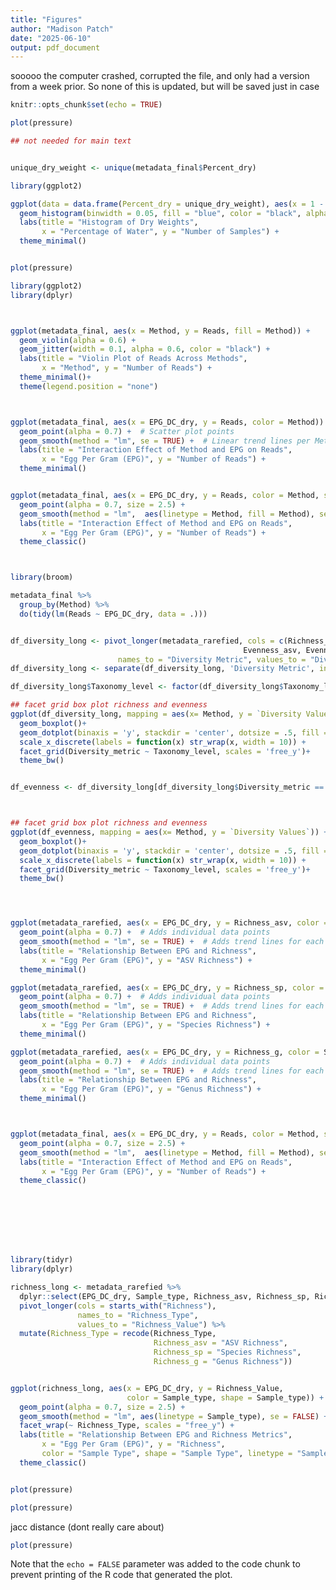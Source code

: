 ```yaml
---
title: "Figures"
author: "Madison Patch"
date: "2025-06-10"
output: pdf_document
---
```





sooooo the computer crashed, corrupted the file, and only had a version from a week prior. So none of this is updated, but will be saved just in case

```r
knitr::opts_chunk$set(echo = TRUE)
```

```r
plot(pressure)
```


```r

## not needed for main text


unique_dry_weight <- unique(metadata_final$Percent_dry)

library(ggplot2)

ggplot(data = data.frame(Percent_dry = unique_dry_weight), aes(x = 1 - Percent_dry)) +
  geom_histogram(binwidth = 0.05, fill = "blue", color = "black", alpha = 0.7) +
  labs(title = "Histogram of Dry Weights",
       x = "Percentage of Water", y = "Number of Samples") +
  theme_minimal()



```


```r
plot(pressure)
```



```r
library(ggplot2)
library(dplyr)



ggplot(metadata_final, aes(x = Method, y = Reads, fill = Method)) +
  geom_violin(alpha = 0.6) +
  geom_jitter(width = 0.1, alpha = 0.6, color = "black") +
  labs(title = "Violin Plot of Reads Across Methods",
       x = "Method", y = "Number of Reads") +
  theme_minimal()+
  theme(legend.position = "none")



ggplot(metadata_final, aes(x = EPG_DC_dry, y = Reads, color = Method)) +
  geom_point(alpha = 0.7) +  # Scatter plot points
  geom_smooth(method = "lm", se = TRUE) +  # Linear trend lines per Method
  labs(title = "Interaction Effect of Method and EPG on Reads",
       x = "Egg Per Gram (EPG)", y = "Number of Reads") +
  theme_minimal()


ggplot(metadata_final, aes(x = EPG_DC_dry, y = Reads, color = Method, shape = Method)) +
  geom_point(alpha = 0.7, size = 2.5) +
  geom_smooth(method = "lm",  aes(linetype = Method, fill = Method), se = F, alpha = 0.15) +
  labs(title = "Interaction Effect of Method and EPG on Reads",
       x = "Egg Per Gram (EPG)", y = "Number of Reads") +
  theme_classic()



library(broom)

metadata_final %>%
  group_by(Method) %>%
  do(tidy(lm(Reads ~ EPG_DC_dry, data = .)))



```


```r

df_diversity_long <- pivot_longer(metadata_rarefied, cols = c(Richness_asv, Richness_sp, Richness_g,
                                                    Evenness_asv, Evenness_sp, Evenness_g),
                        names_to = "Diversity Metric", values_to = "Diversity Values")
df_diversity_long <- separate(df_diversity_long, 'Diversity Metric', into = c("Diversity_metric", "Taxonomy_level"), sep = '_')

df_diversity_long$Taxonomy_level <- factor(df_diversity_long$Taxonomy_level, levels = c('asv', 'sp', 'g'), labels = c('ASVs', 'Species', 'Genera'))

## facet grid box plot richness and evenness
ggplot(df_diversity_long, mapping = aes(x= Method, y = `Diversity Values`)) +
  geom_boxplot()+
  geom_dotplot(binaxis = 'y', stackdir = 'center', dotsize = .5, fill = 'red')+
  scale_x_discrete(labels = function(x) str_wrap(x, width = 10)) +
  facet_grid(Diversity_metric ~ Taxonomy_level, scales = 'free_y')+
  theme_bw()


df_evenness <- df_diversity_long[df_diversity_long$Diversity_metric == "Evenness", ]



## facet grid box plot richness and evenness
ggplot(df_evenness, mapping = aes(x= Method, y = `Diversity Values`)) +
  geom_boxplot()+
  geom_dotplot(binaxis = 'y', stackdir = 'center', dotsize = .5, fill = 'red')+
  scale_x_discrete(labels = function(x) str_wrap(x, width = 10)) +
  facet_grid(Diversity_metric ~ Taxonomy_level, scales = 'free_y')+
  theme_bw()




ggplot(metadata_rarefied, aes(x = EPG_DC_dry, y = Richness_asv, color = Sample_type)) +
  geom_point(alpha = 0.7) +  # Adds individual data points
  geom_smooth(method = "lm", se = TRUE) +  # Adds trend lines for each Method
  labs(title = "Relationship Between EPG and Richness",
       x = "Egg Per Gram (EPG)", y = "ASV Richness") +
  theme_minimal()

ggplot(metadata_rarefied, aes(x = EPG_DC_dry, y = Richness_sp, color = Sample_type)) +
  geom_point(alpha = 0.7) +  # Adds individual data points
  geom_smooth(method = "lm", se = TRUE) +  # Adds trend lines for each Method
  labs(title = "Relationship Between EPG and Richness",
       x = "Egg Per Gram (EPG)", y = "Species Richness") +
  theme_minimal()

ggplot(metadata_rarefied, aes(x = EPG_DC_dry, y = Richness_g, color = Sample_type)) +
  geom_point(alpha = 0.7) +  # Adds individual data points
  geom_smooth(method = "lm", se = TRUE) +  # Adds trend lines for each Method
  labs(title = "Relationship Between EPG and Richness",
       x = "Egg Per Gram (EPG)", y = "Genus Richness") +
  theme_minimal()



ggplot(metadata_final, aes(x = EPG_DC_dry, y = Reads, color = Method, shape = Method)) +
  geom_point(alpha = 0.7, size = 2.5) +
  geom_smooth(method = "lm",  aes(linetype = Method, fill = Method), se = F, alpha = 0.15) +
  labs(title = "Interaction Effect of Method and EPG on Reads",
       x = "Egg Per Gram (EPG)", y = "Number of Reads") +
  theme_classic()








library(tidyr)
library(dplyr)

richness_long <- metadata_rarefied %>%
  dplyr::select(EPG_DC_dry, Sample_type, Richness_asv, Richness_sp, Richness_g) %>%
  pivot_longer(cols = starts_with("Richness"),
               names_to = "Richness_Type",
               values_to = "Richness_Value") %>%
  mutate(Richness_Type = recode(Richness_Type,
                                Richness_asv = "ASV Richness",
                                Richness_sp = "Species Richness",
                                Richness_g = "Genus Richness"))


ggplot(richness_long, aes(x = EPG_DC_dry, y = Richness_Value,
                          color = Sample_type, shape = Sample_type)) +
  geom_point(alpha = 0.7, size = 2.5) +
  geom_smooth(method = "lm", aes(linetype = Sample_type), se = FALSE) +
  facet_wrap(~ Richness_Type, scales = "free_y") +
  labs(title = "Relationship Between EPG and Richness Metrics",
       x = "Egg Per Gram (EPG)", y = "Richness",
       color = "Sample Type", shape = "Sample Type", linetype = "Sample Type") +
  theme_classic()



```


```r
plot(pressure)
```

```r
plot(pressure)
```


jacc distance (dont really care about)




```r
plot(pressure)
```

Note that the `echo = FALSE` parameter was added to the code chunk to prevent printing of the R code that generated the plot.



